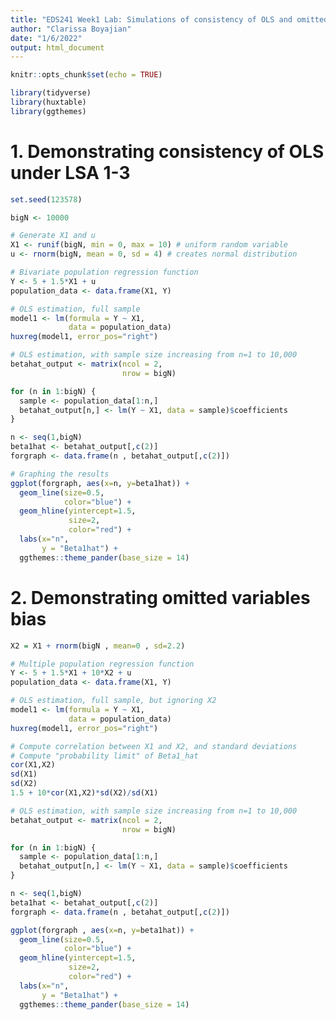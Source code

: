 ```yaml
---
title: "EDS241 Week1 Lab: Simulations of consistency of OLS and omitted variable bias"
author: "Clarissa Boyajian"
date: "1/6/2022"
output: html_document
---
```


```r
knitr::opts_chunk$set(echo = TRUE)
```

```r
library(tidyverse)
library(huxtable)
library(ggthemes)
```


# 1. Demonstrating consistency of OLS under LSA 1-3

```r
set.seed(123578)

bigN <- 10000

# Generate X1 and u
X1 <- runif(bigN, min = 0, max = 10) # uniform random variable
u <- rnorm(bigN, mean = 0, sd = 4) # creates normal distribution

# Bivariate population regression function
Y <- 5 + 1.5*X1 + u
population_data <- data.frame(X1, Y)

# OLS estimation, full sample
model1 <- lm(formula = Y ~ X1, 
             data = population_data)
huxreg(model1, error_pos="right")

# OLS estimation, with sample size increasing from n=1 to 10,000
betahat_output <- matrix(ncol = 2, 
                         nrow = bigN)

for (n in 1:bigN) {
  sample <- population_data[1:n,]
  betahat_output[n,] <- lm(Y ~ X1, data = sample)$coefficients
} 

n <- seq(1,bigN)
beta1hat <- betahat_output[,c(2)]
forgraph <- data.frame(n , betahat_output[,c(2)])

# Graphing the results
ggplot(forgraph, aes(x=n, y=beta1hat)) + 
  geom_line(size=0.5, 
            color="blue") +
  geom_hline(yintercept=1.5, 
             size=2, 
             color="red") +
  labs(x="n", 
       y = "Beta1hat") + 
  ggthemes::theme_pander(base_size = 14)
```


# 2. Demonstrating omitted variables bias

```r
X2 = X1 + rnorm(bigN , mean=0 , sd=2.2)

# Multiple population regression function
Y <- 5 + 1.5*X1 + 10*X2 + u
population_data <- data.frame(X1, Y)

# OLS estimation, full sample, but ignoring X2
model1 <- lm(formula = Y ~ X1, 
             data = population_data)
huxreg(model1, error_pos="right")

# Compute correlation between X1 and X2, and standard deviations
# Compute "probability limit" of Beta1_hat
cor(X1,X2)
sd(X1)
sd(X2)
1.5 + 10*cor(X1,X2)*sd(X2)/sd(X1)

# OLS estimation, with sample size increasing from n=1 to 10,000
betahat_output <- matrix(ncol = 2, 
                         nrow = bigN)

for (n in 1:bigN) {
  sample <- population_data[1:n,]
  betahat_output[n,] <- lm(Y ~ X1, data = sample)$coefficients
} 

n <- seq(1,bigN)
beta1hat <- betahat_output[,c(2)]
forgraph <- data.frame(n , betahat_output[,c(2)])

ggplot(forgraph , aes(x=n, y=beta1hat)) + 
  geom_line(size=0.5, 
            color="blue") +
  geom_hline(yintercept=1.5, 
             size=2, 
             color="red") +
  labs(x="n", 
       y = "Beta1hat") + 
  ggthemes::theme_pander(base_size = 14) 
```
















